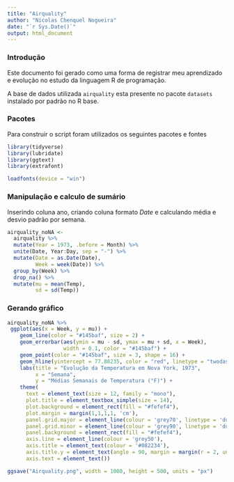 ```yaml
---
title: "Airquality"
author: "Nícolas Chenquel Nogueira"
date: "`r Sys.Date()`"
output: html_document
---
```


### Introdução

Este documento foi gerado como uma forma de registrar meu aprendizado e evolução no estudo da linguagem R de programação.

A base de dados utilizada `airquality` esta presente no pacote `datasets` instalado por padrão no R base.

### Pacotes

Para construir o script foram utilizados os seguintes pacotes e fontes

```r
library(tidyverse)
library(lubridate)
library(ggtext)
library(extrafont)

loadfonts(device = "win")
```

### Manipulação e calculo de sumário

Inserindo coluna ano, criando coluna formato *Date* e calculando média e desvio padrão por semana.

```r
airquality_noNA <- 
  airquality %>% 
  mutate(Year = 1973, .before = Month) %>%
  unite(Date, Year:Day, sep = "-") %>%
  mutate(Date = as.Date(Date),
         Week = week(Date)) %>%
  group_by(Week) %>%
  drop_na() %>%
  mutate(mu = mean(Temp),
         sd = sd(Temp))
```

### Gerando gráfico

```r
airquality_noNA %>%
 ggplot(aes(x = Week, y = mu)) +
    geom_line(color = "#145baf", size = 2) +
    geom_errorbar(aes(ymin = mu - sd, ymax = mu + sd, x = Week),
                  width = 0.1, color = "#145baf") +
    geom_point(color = "#145baf", size = 3, shape = 16) +
    geom_hline(yintercept = 77.88235, color = "red", linetype = "twodash") +
    labs(title = "Evolução da Temperatura em Nova York, 1973",
         x = "Semana",
         y = "Médias Semanais de Temperatura (°F)") +
    theme(
      text = element_text(size = 12, family = "mono"),
      plot.title = element_textbox_simple(size = 14),
      plot.background = element_rect(fill = "#fefef4"),
      plot.margin = margin(1,1,1,1, 'cm'),
      panel.grid.major = element_line(colour = 'grey70', linetype = 'dotted'),
      panel.grid.minor = element_line(colour = 'grey90', linetype = 'dotted'),
      panel.background = element_rect(fill = "#fefef4"),
      axis.line = element_line(colour = 'grey50'),
      axis.title = element_text(colour = '#082234'),
      axis.title.y = element_text(angle = 90, margin = margin(r = 2, unit = 'mm')),
      axis.text = element_text())

ggsave("Airquality.png", width = 1000, height = 500, units = "px")

```
